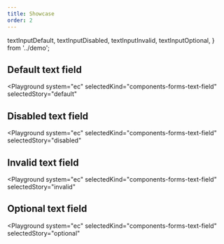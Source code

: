 ```yaml
---
title: Showcase
order: 2
---
```


  textInputDefault,
  textInputDisabled,
  textInputInvalid,
  textInputOptional,
} from '../demo';

## Default text field

<Playground
  system="ec"
  selectedKind="components-forms-text-field"
  selectedStory="default"
>
  <Html markup={textInputDefault} />
</Playground>

## Disabled text field

<Playground
  system="ec"
  selectedKind="components-forms-text-field"
  selectedStory="disabled"
>
  <Html markup={textInputDisabled} />
</Playground>

## Invalid text field

<Playground
  system="ec"
  selectedKind="components-forms-text-field"
  selectedStory="invalid"
>
  <Html markup={textInputInvalid} />
</Playground>

## Optional text field

<Playground
  system="ec"
  selectedKind="components-forms-text-field"
  selectedStory="optional"
>
  <Html markup={textInputOptional} />
</Playground>

